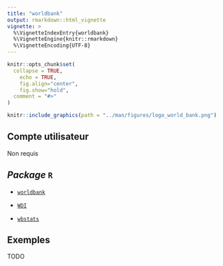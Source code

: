 ```yaml
---
title: "worldbank"
output: rmarkdown::html_vignette
vignette: >
  %\VignetteIndexEntry{worldbank}
  %\VignetteEngine{knitr::rmarkdown}
  %\VignetteEncoding{UTF-8}
---
```


```r
knitr::opts_chunk$set(
  collapse = TRUE,
	echo = TRUE,
	fig.align="center",
	fig.show="hold",
  comment = "#>"
)
```

```r
knitr::include_graphics(path = "../man/figures/logo_world_bank.png")
```

## Compte utilisateur

Non requis

## *Package* `R`

+ [`worldbank`](https://m-muecke.github.io/worldbank/)

+ [`WDI`](https://vincentarelbundock.github.io/WDI/)

+ [`wbstats`](https://gshs-ornl.github.io/wbstats/)

## Exemples

TODO

